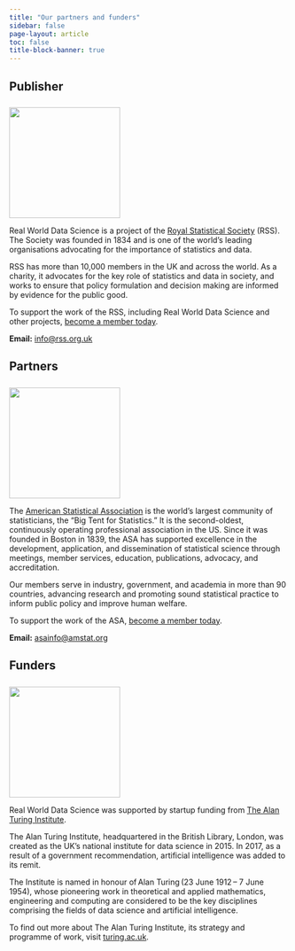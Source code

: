 ```yaml
---
title: "Our partners and funders"
sidebar: false
page-layout: article
toc: false
title-block-banner: true
---
```

## Publisher
[![](images/RSS_logo_colour.png){fig-align="left" width="200px" style="margin-top: 0.5rem"}](https://rss.org.uk/)

Real World Data Science is a project of the [Royal Statistical Society](https://rss.org.uk/) (RSS). The Society was founded in 1834 and is one of the world’s leading organisations advocating for the importance of statistics and data. 

RSS has more than 10,000 members in the UK and across the world. As a charity, it advocates for the key role of statistics and data in society, and works to ensure that policy formulation and decision making are informed by evidence for the public good.

To support the work of the RSS, including Real World Data Science and other projects, [become a member today](https://rss.org.uk/membership/join-now/). 

**Email:** [info@rss.org.uk](mailto:info@rss.org.uk)

## Partners
[![](images/ASA_logo_colour.png){fig-align="left" width="200px" style="margin-top: 0.5rem"}](https://www.amstat.org/)

The [American Statistical Association](https://www.amstat.org/) is the world’s largest community of statisticians, the “Big Tent for Statistics.” It is the second-oldest, continuously operating professional association in the US. Since it was founded in Boston in 1839, the ASA has supported excellence in the development, application, and dissemination of statistical science through meetings, member services, education, publications, advocacy, and accreditation. 

Our members serve in industry, government, and academia in more than 90 countries, advancing research and promoting sound statistical practice to inform public policy and improve human welfare. 

To support the work of the ASA, [become a member today](https://www.amstat.org/membership/become-a-member/membership-options?hkey=0301def8-92e1-4bf2-9aff-02959b3e61f5). 

**Email:** [asainfo@amstat.org](mailto:asainfo@amstat.org)

## Funders
[![](images/ATI_logo_black_ATI_logo_black.png){fig-align="left" width="200px" style="margin-top: 0.5rem"}](https://www.turing.ac.uk/)

Real World Data Science was supported by startup funding from [The Alan Turing Institute](https://www.turing.ac.uk/).

The Alan Turing Institute, headquartered in the British Library, London, was created as the UK's national institute for data science in 2015. In 2017, as a result of a government recommendation, artificial intelligence was added to its remit.  

The Institute is named in honour of Alan Turing (23 June 1912 – 7 June 1954), whose pioneering work in theoretical and applied mathematics, engineering and computing are considered to be the key disciplines comprising the fields of data science and artificial intelligence.

To find out more about The Alan Turing Institute, its strategy and programme of work, visit [turing.ac.uk](https://www.turing.ac.uk/). 
